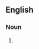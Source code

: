 {{also|meatshields}}
==English==

===Noun===
{{head|en|noun form}}

# {{plural of|meat shield|lang=en}}